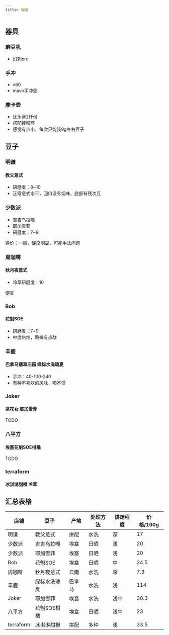 ```yaml
---
title: 咖啡
---
```

## 器具

### 磨豆机
- 幻刺pro

### 手冲
- v60
- mavo手冲壶
 
### 摩卡壶
- 比乐蒂2杯份
- 搭配接粉环
- 感觉有点小，每次只能装9g左右豆子

## 豆子

### 明谦
#### 教父意式
- 研磨度：8~10
- 正常意式水平，回口没有烟味，底部有残次豆

### 少数派
- 吉吉乌拉嘎
- 耶加雪菲
- 研磨度：7~9

评价：一般，酸度明显，可能手法问题

### 周咖啡
#### 秋月夜意式
- 冷萃研磨度：10

便宜

### Bob
#### 花魁SOE
- 研磨度：7~9
- 中度烘焙，略微有点酸

### 辛鹿
#### 巴拿马翡翠庄园 绿标水洗瑰夏
- 手冲：40-100-240
- 有种不喜欢的风味，喝不惯


### Joker
#### 茶花女 耶加雪菲
TODO
### 八平方
#### 埃塞花魁SOE柑橘
TODO

### terraform
#### 冰淇淋甜橙 冷萃

## 汇总表格
| 店铺      | 豆子         | 产地   | 处理方法 | 烘焙程度 | 价格/100g |
|-----------|--------------|--------|----------|----------|-----------|
| 明谦      | 教父意式     | 拼配   | 水洗     | 深       | 17        |
| 少数派    | 吉吉乌拉嘎   | 埃塞   | 日晒     | 浅       | 20        |
| 少数派    | 耶加雪菲     | 埃塞   | 日晒     | 浅       | 20        |
| Bob       | 花魁SOE      | 埃塞   | 日晒     | 中       | 24.5      |
| 周咖啡    | 秋月夜意式   | 云南   | 水洗     | 深       | 7.3       |
| 辛鹿      | 绿标水洗瑰夏 | 巴拿马 | 水洗     | 浅       | 114       |
| Joker     | 耶加雪菲     | 埃塞   | 水洗     | 浅中     | 30.3      |
| 八平方    | 花魁SOE柑橘  | 埃塞   | 日晒     | 浅中     | 23        |
| terraform | 冰淇淋甜橙   | 拼配   | 多种     | 浅       | 33.5      |